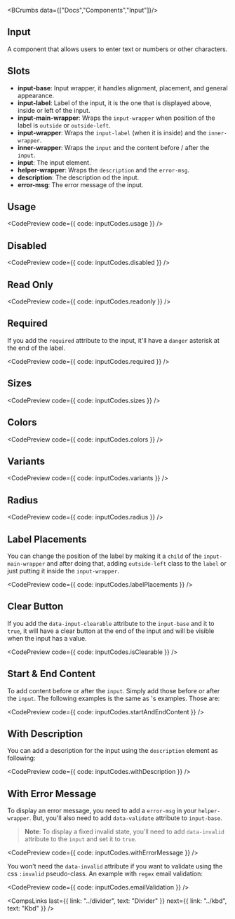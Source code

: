 
<BCrumbs data={["Docs","Components","Input"]}/>
<Article>

# Input

A component that allows users to enter text or numbers or other characters.

## Slots

- **input-base**: Input wrapper, it handles alignment, placement, and general appearance.
- **input-label**: Label of the input, it is the one that is displayed above, inside or left of the input.
- **input-main-wrapper**: Wraps the `input-wrapper` when position of the label is `outside` or `outside-left`.
- **input-wrapper**: Wraps the `input-label` (when it is inside) and the `inner-wrapper`.
- **inner-wrapper**: Wraps the `input` and the content before / after the `input`.
- **input**: The input element.
- **helper-wrapper**: Wraps the `description` and the `error-msg`.
- **description**: The description od the input.
- **error-msg**: The error message of the input.

## Usage

<CodePreview code={{ code: inputCodes.usage }} />

## Disabled

<CodePreview code={{ code: inputCodes.disabled }} />

## Read Only

<CodePreview code={{ code: inputCodes.readonly }} />

## Required

If you add the `required` attribute to the input, it'll have a `danger` asterisk at the end of the label.

<CodePreview code={{ code: inputCodes.required }} />

## Sizes

<CodePreview code={{ code: inputCodes.sizes }} />

## Colors

<CodePreview code={{ code: inputCodes.colors }} />

## Variants

<CodePreview code={{ code: inputCodes.variants }} />

## Radius

<CodePreview code={{ code: inputCodes.radius }} />

## Label Placements

You can change the position of the label by making it a `child` of the `input-main-wrapper` and after doing that, adding `outside-left` class to the `label` or just putting it inside the `input-wrapper`.

<CodePreview code={{ code: inputCodes.labelPlacements }} />

## Clear Button

If you add the `data-input-clearable` attribute to the `input-base` and it to `true`, it will have a clear button at the end of the input and will be visible when the input has a value.

<CodePreview code={{ code: inputCodes.isClearable }} />

## Start & End Content

To add content before or after the `input`. Simply add those before or after the `input`. The following examples is the same as <ELink text="NextUI" link="https://nextui.org/docs/components/input" />'s examples. Those are:

<CodePreview code={{ code: inputCodes.startAndEndContent }} />

## With Description

You can add a description for the input using the `description` element as following:

<CodePreview code={{ code: inputCodes.withDescription }} />

## With Error Message

To display an error message, you need to add a `error-msg` in your `helper-wrapper`. But, you'll also need to add `data-validate` attribute to `input-base`.

> **Note**: To display a fixed invalid state, you'll need to add `data-invalid` attribute to the `input` and set it to `true`.

<CodePreview code={{ code: inputCodes.withErrorMessage }} />

You won't need the `data-invalid` attribute if you want to validate using the css `:invalid` pseudo-class. An example with `regex` email validation:

<CodePreview code={{ code: inputCodes.emailValidation }} />

<CompsLinks
  last={{ link: "../divider", text: "Divider" }}
  next={{ link: "../kbd", text: "Kbd" }}
/>

</Article>
